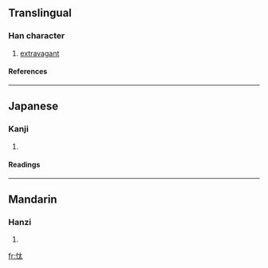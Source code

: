 ==Translingual==
===Han character===
{{Han char|rn=61|rad=心|as=04|sn=7|four=|canj=心大戈 (PKI)}}
# [[extravagant]]
====References====
{{Han ref|kx=0378.150|dkj=10385|dj=0706.130|hdz=42276.030|uh=5FF2|ud=24562}}
----
==Japanese==
===Kanji===
{{ja-kanji|grade=|rs=心04}}
# {{defn|Japanese}} 
====Readings====
{{ja-readings|on=[[たい]] (tai)|kun=[[ならう]] (narau)}}
----
==Mandarin==
===Hanzi===
{{cmn-hanzi|pin=[[tài]] (tai4)|wg=t'ai<sup>4</sup>}}
# {{defn|Mandarin}}

[[fr:忲]]